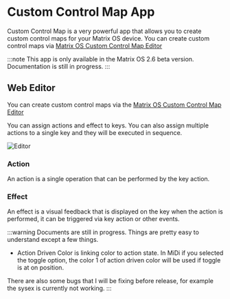 # Custom Control Map App

Custom Control Map is a very powerful app that allows you to create custom control maps for your Matrix OS device. You can create custom control maps via [Matrix OS Custom Control Map Editor](https://edit.203.io)


:::note
This app is only available in the Matrix OS 2.6 beta version. Documentation is still in progress.
:::

## Web Editor

You can create custom control maps via the [Matrix OS Custom Control Map Editor](https://edit.203.io)

You can assign actions and effect to keys. You can also assign multiple actions to a single key and they will be executed in sequence.

![Editor](editor.png)

### Action 

An action is a single operation that can be performed by the key action.

### Effect
An effect is a visual feedback that is displayed on the key when the action is performed, it can be triggered via key action or other events.



:::warning
Documents are still in progress. Things are pretty easy to understand except a few things.

- Action Driven Color is linking color to action state. In MiDi if you selected the toggle option, the color 1 of action driven color will be used if toggle is at on position.

There are also some bugs that I will be fixing before release, for example the sysex is currently not working.
:::